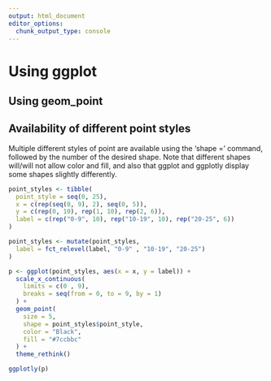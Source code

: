 ```yaml
---
output: html_document
editor_options: 
  chunk_output_type: console
---
```

# Using ggplot

## Using geom_point
  
## Availability of different point styles
Multiple different styles of point are available using the 'shape =' command, followed by the number of the desired shape. Note that different shapes will/will not allow color and fill, and also that ggplot and ggplotly display some shapes slightly differently.

```r
point_styles <- tibble(
  point_style = seq(0, 25),
  x = c(rep(seq(0, 9), 2), seq(0, 5)),
  y = c(rep(0, 10), rep(1, 10), rep(2, 6)),
  label = c(rep("0-9", 10), rep("10-19", 10), rep("20-25", 6))
)

point_styles <- mutate(point_styles, 
  label = fct_relevel(label, "0-9" , "10-19", "20-25")
)
```


```r
p <- ggplot(point_styles, aes(x = x, y = label)) +
  scale_x_continuous(
    limits = c(0 , 9), 
    breaks = seq(from = 0, to = 9, by = 1)
  ) +
  geom_point(
    size = 5, 
    shape = point_styles$point_style, 
    color = "Black", 
    fill = "#7ccbbc"
  ) +
  theme_rethink()

ggplotly(p)
```